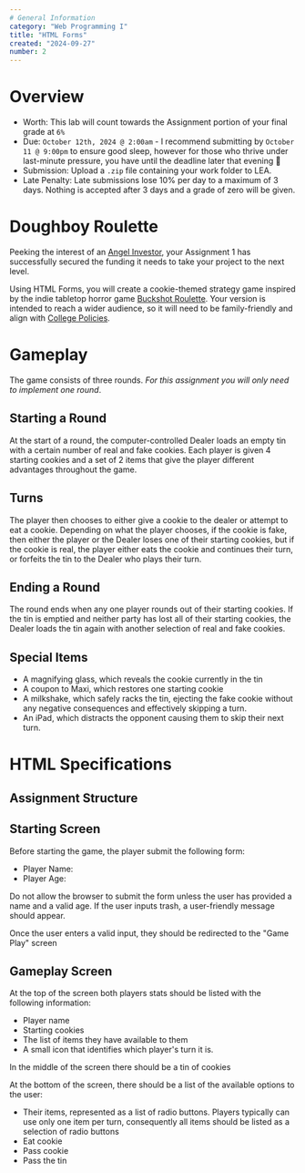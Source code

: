 ```yaml
---
# General Information
category: "Web Programming I"
title: "HTML Forms"
created: "2024-09-27"
number: 2
---
```


# Overview

- Worth: This lab will count towards the Assignment portion of your final grade at `6%`
- Due: `October 12th, 2024 @ 2:00am` - I recommend submitting by `October 11 @ 9:00pm` to ensure good sleep, however for those who thrive under last-minute pressure, you have until the deadline later that evening 👀
- Submission: Upload a `.zip` file containing your work folder to LEA.
- Late Penalty: Late submissions lose 10% per day to a maximum of 3 days. Nothing is accepted after 3 days and a grade of zero will be given.

# Doughboy Roulette

Peeking the interest of an [Angel Investor](https://en.wikipedia.org/wiki/Angel_investor), your Assignment 1 has successfully secured the funding it needs to take your project to the next level.

Using HTML Forms, you will create a cookie-themed strategy game inspired by the indie tabletop horror game [Buckshot Roulette](https://en.wikipedia.org/wiki/Buckshot_Roulette). Your version is intended to reach a wider audience, so it will need to be family-friendly and align with [College Policies](https://johnabbott.qc.ca/the-college/official-documents/).

# Gameplay

The game consists of three rounds. _For this assignment you will only need to implement one round_.

## Starting a Round

At the start of a round, the computer-controlled Dealer loads an empty tin with a certain number of real and fake cookies. Each player is given 4 starting cookies and a set of 2 items that give the player different advantages throughout the game.

## Turns

The player then chooses to either give a cookie to the dealer or attempt to eat a cookie. Depending on what the player chooses, if the cookie is fake, then either the player or the Dealer loses one of their starting cookies, but if the cookie is real, the player either eats the cookie and continues their turn, or forfeits the tin to the Dealer who plays their turn.

## Ending a Round

The round ends when any one player rounds out of their starting cookies. If the tin is emptied and neither party has lost all of their starting cookies, the Dealer loads the tin again with another selection of real and fake cookies.

## Special Items

- A magnifying glass, which reveals the cookie currently in the tin
- A coupon to Maxi, which restores one starting cookie
- A milkshake, which safely racks the tin, ejecting the fake cookie without any negative consequences and effectively skipping a turn.
- An iPad, which distracts the opponent causing them to skip their next turn.

# HTML Specifications

## Assignment Structure

## Starting Screen

Before starting the game, the player submit the following form:

- Player Name:
- Player Age:

Do not allow the browser to submit the form unless the user has provided a name and a valid age. If the user inputs trash, a user-friendly message should appear.

Once the user enters a valid input, they should be redirected to the "Game Play" screen

## Gameplay Screen

At the top of the screen both players stats should be listed with the following information:

- Player name
- Starting cookies
- The list of items they have available to them
- A small icon that identifies which player's turn it is.

In the middle of the screen there should be a tin of cookies

At the bottom of the screen, there should be a list of the available options to the user:

- Their items, represented as a list of radio buttons. Players typically can use only one item per turn, consequently all items should be listed as a selection of radio buttons
- Eat cookie
- Pass cookie
- Pass the tin
